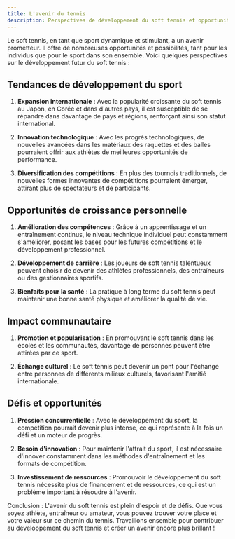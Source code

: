 ```yaml
---
title: L'avenir du tennis
description: Perspectives de développement du soft tennis et opportunités de croissance personnelle
---
```


Le soft tennis, en tant que sport dynamique et stimulant, a un avenir prometteur. Il offre de nombreuses opportunités et possibilités, tant pour les individus que pour le sport dans son ensemble. Voici quelques perspectives sur le développement futur du soft tennis :

## Tendances de développement du sport

1. **Expansion internationale** : Avec la popularité croissante du soft tennis au Japon, en Corée et dans d'autres pays, il est susceptible de se répandre dans davantage de pays et régions, renforçant ainsi son statut international.

2. **Innovation technologique** : Avec les progrès technologiques, de nouvelles avancées dans les matériaux des raquettes et des balles pourraient offrir aux athlètes de meilleures opportunités de performance.

3. **Diversification des compétitions** : En plus des tournois traditionnels, de nouvelles formes innovantes de compétitions pourraient émerger, attirant plus de spectateurs et de participants.

## Opportunités de croissance personnelle

1. **Amélioration des compétences** : Grâce à un apprentissage et un entraînement continus, le niveau technique individuel peut constamment s'améliorer, posant les bases pour les futures compétitions et le développement professionnel.

2. **Développement de carrière** : Les joueurs de soft tennis talentueux peuvent choisir de devenir des athlètes professionnels, des entraîneurs ou des gestionnaires sportifs.

3. **Bienfaits pour la santé** : La pratique à long terme du soft tennis peut maintenir une bonne santé physique et améliorer la qualité de vie.

## Impact communautaire

1. **Promotion et popularisation** : En promouvant le soft tennis dans les écoles et les communautés, davantage de personnes peuvent être attirées par ce sport.

2. **Échange culturel** : Le soft tennis peut devenir un pont pour l'échange entre personnes de différents milieux culturels, favorisant l'amitié internationale.

## Défis et opportunités

1. **Pression concurrentielle** : Avec le développement du sport, la compétition pourrait devenir plus intense, ce qui représente à la fois un défi et un moteur de progrès.

2. **Besoin d'innovation** : Pour maintenir l'attrait du sport, il est nécessaire d'innover constamment dans les méthodes d'entraînement et les formats de compétition.

3. **Investissement de ressources** : Promouvoir le développement du soft tennis nécessite plus de financement et de ressources, ce qui est un problème important à résoudre à l'avenir.

Conclusion : L'avenir du soft tennis est plein d'espoir et de défis. Que vous soyez athlète, entraîneur ou amateur, vous pouvez trouver votre place et votre valeur sur ce chemin du tennis. Travaillons ensemble pour contribuer au développement du soft tennis et créer un avenir encore plus brillant !